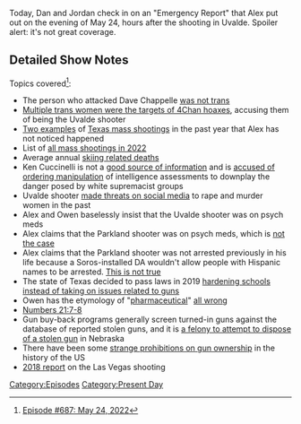 {{DEFAULTSORT:
    #_EPISODE_0687:May 24, 2022
}}{{Episode
    | title           = May 24, 2022
    | caption         = [https://knowledgefight.libsyn.com/687-may-24-2022 Listen to this episode on Libsyn]
    | episodeNumber   = 687
    | length          = 02:27:59
    | airDate         = May 30, 2022
    | coverageDate    = May 24, 2022
    | episodeType     = [[:Category:Present Day|Present Day]]
    | previousEpisode = [[686: Continental Negotiations]]
    | nextEpisode     = [[688: May 25, 2022]]
}}

{{Stub}}

Today, Dan and Jordan check in on an "Emergency Report" that Alex put out on the evening of May 24, hours after the shooting in Uvalde.  Spoiler alert: it's not great coverage.

==Detailed Show Notes==

Topics covered<ref>[https://knowledgefight.com/research/2022/5/29/episode-687-may-24-2022 Episode #687: May 24, 2022]</ref>:

*The person who attacked Dave Chappelle [https://www.nbcnews.com/news/us-news/man-suspected-attacking-dave-chappelle-stage-says-show-was-triggering-rcna30057 was not trans]
*[https://mashable.com/article/trans-women-uvalde-school-shooting-disinformation Multiple trans women were the targets of 4Chan hoaxes], accusing them of being the Uvalde shooter
*[https://www.foxnews.com/us/texas-high-school-shooting-lockdown-arlington-mansfield Two examples] of [https://abc13.com/dexter-kelsey-charges-school-shooter-charged-yes-prep-southwest-houston-active-shooting/11072004/ Texas mass shootings] in the past year that Alex has not noticed happened
*List of [https://www.gunviolencearchive.org/reports/mass-shooting all mass shootings in 2022]
*Average annual [https://snowgaper.com/how-many-people-die-skiing/ skiing related deaths]
*Ken Cuccinelli is not a [https://www.nytimes.com/2020/09/09/us/politics/homeland-security-russia-trump.html good source of information] and is [https://int.nyt.com/data/documenttools/homeland-security-whistleblower/0819ec9ee29306a5/full.pdf accused of ordering manipulation] of intelligence assessments to downplay the danger posed by white supremacist groups
*Uvalde shooter [https://www.cnn.com/2022/05/27/us/yubo-app-salvador-ramos-threats-invs/index.html made threats on social media] to rape and murder women in the past
*Alex and Owen baselessly insist that the Uvalde shooter was on psych meds
*Alex claims that the Parkland shooter was on psych meds, which is [https://www.sun-sentinel.com/local/broward/parkland/florida-school-shooting/fl-school-shooting-cruz-henderson-20180523-story.html%20 not the case]
*Alex claims that the Parkland shooter was not arrested previously in his life because a Soros-installed DA wouldn't allow people with Hispanic names to be arrested. [https://www.local10.com/news/2018/05/08/nikolas-cruz-was-referred-to-discipline-in-promise-program-didnt-participate/ This is not true]
*The state of Texas decided to pass laws in 2019 [https://www.politico.com/news/2022/05/26/robb-elementary-security-didnt-stop-massacre-00035332 hardening schools] [https://apnews.com/article/6adbebfa9a74407783258855cf551239 instead of taking on issues related to guns]
*Owen has the etymology of "[https://www.etymonline.com/word/pharmaceutical pharmaceutical]" [https://www.etymonline.com/word/pharmacy all wrong]
*[https://www.biblegateway.com/passage/?search=Numbers%2021&version=KJV Numbers 21:7-8]
*Gun buy-back programs generally screen turned-in guns against the database of reported stolen guns, and it is [https://nebraskalegislature.gov/laws/statutes.php?statute=28-1212.03 a felony to attempt to dispose of a stolen gun] in Nebraska
*There have been some [https://scholarship.law.uwyo.edu/cgi/viewcontent.cgi?article=1434&context=wlr strange prohibitions on gun ownership] in the history of the US
*[https://www.lvmpd.com/en-us/Documents/1-October-FIT-Criminal-Investigative-Report-FINAL_080318.pdf 2018 report] on the Las Vegas shooting

[[Category:Episodes]]
[[Category:Present Day]]